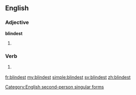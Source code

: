 ==English==

===Adjective===
'''blindest'''

# {{superlative of|blind}}

===Verb===
{{en-verb form}}

# {{archaic}} {{form of|Second-person singular simple present form|blind}}

[[Category:English second-person singular forms]]

[[fr:blindest]]
[[my:blindest]]
[[simple:blindest]]
[[sv:blindest]]
[[zh:blindest]]